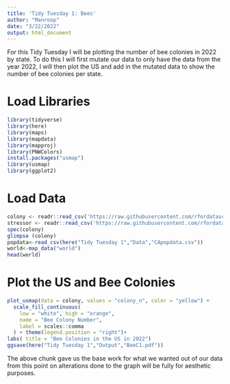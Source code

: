 ```yaml
---
title: 'Tidy Tuesday 1: Bees'
author: "Manroop"
date: "3/22/2022"
output: html_document
---
```

For this Tidy Tuesday I will be plotting the number of bee colonies in 2022 by state. 
To do this I will first mutate our data to only have the data from the year 2022, I will then plot the US and add in the mutated data to show the number of bee colonies per state. 

# Load Libraries #
```r
library(tidyverse)
library(here)
library(maps)
library(mapdata)
library(mapproj)
library(PNWColors) 
install.packages("usmap")
library(usmap)
library(ggplot2)
```


# Load Data #
```r
colony <- readr::read_csv('https://raw.githubusercontent.com/rfordatascience/tidytuesday/master/data/2022/2022-01-11/colony.csv')
stressor <- readr::read_csv('https://raw.githubusercontent.com/rfordatascience/tidytuesday/master/data/2022/2022-01-11/stressor.csv') %>% filter(year==2022)
spec(colony)
glimpse (colony)
popdata<-read_csv(here("Tidy Tuesday 1","Data","CApopdata.csv"))
world<-map_data("world")
head(world)
```
# Plot the US and Bee Colonies #
```r
plot_usmap(data = colony, values = "colony_n", color = "yellow") + 
  scale_fill_continuous(
    low = "white", high = "orange", 
    name = "Bee Colony Number", 
    label = scales::comma
  ) + theme(legend.position = "right")+
labs( title = "Bee Colonies in the US in 2022")
ggsave(here("Tidy Tuesday 1","Output","BeeC1.pdf"))
```
The above chunk gave us the base work for what we wanted out of our data from this point on alterations done to the graph will be fully for aesthetic purposes. 



